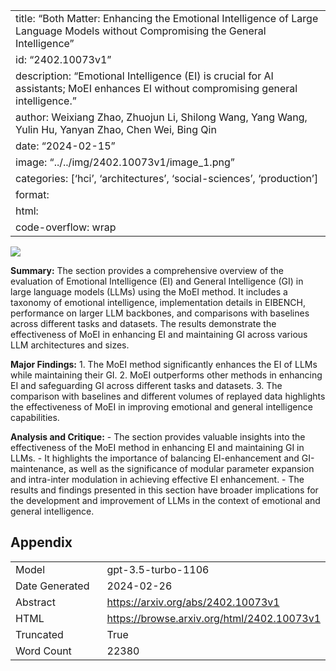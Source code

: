 
---
title: "Both Matter: Enhancing the Emotional Intelligence of Large Language Models without Compromising the General Intelligence"
id: "2402.10073v1"
description: "Emotional Intelligence (EI) is crucial for AI assistants; MoEI enhances EI without compromising general intelligence."
author: Weixiang Zhao, Zhuojun Li, Shilong Wang, Yang Wang, Yulin Hu, Yanyan Zhao, Chen Wei, Bing Qin
date: "2024-02-15"
image: "../../img/2402.10073v1/image_1.png"
categories: ['hci', 'architectures', 'social-sciences', 'production']
format:
  html:
    code-overflow: wrap
---

![](../../img/2402.10073v1/image_1.png)

**Summary:**
The section provides a comprehensive overview of the evaluation of Emotional Intelligence (EI) and General Intelligence (GI) in large language models (LLMs) using the MoEI method. It includes a taxonomy of emotional intelligence, implementation details in EIBENCH, performance on larger LLM backbones, and comparisons with baselines across different tasks and datasets. The results demonstrate the effectiveness of MoEI in enhancing EI and maintaining GI across various LLM architectures and sizes.

**Major Findings:**
1. The MoEI method significantly enhances the EI of LLMs while maintaining their GI.
2. MoEI outperforms other methods in enhancing EI and safeguarding GI across different tasks and datasets.
3. The comparison with baselines and different volumes of replayed data highlights the effectiveness of MoEI in improving emotional and general intelligence capabilities.

**Analysis and Critique:**
- The section provides valuable insights into the effectiveness of the MoEI method in enhancing EI and maintaining GI in LLMs.
- It highlights the importance of balancing EI-enhancement and GI-maintenance, as well as the significance of modular parameter expansion and intra-inter modulation in achieving effective EI enhancement.
- The results and findings presented in this section have broader implications for the development and improvement of LLMs in the context of emotional and general intelligence.

## Appendix

|          |          |
|----------|----------|
| Model     | gpt-3.5-turbo-1106       |
| Date Generated     | 2024-02-26       |
| Abstract | [https://arxiv.org/abs/2402.10073v1](https://arxiv.org/abs/2402.10073v1)        |
| HTML     | [https://browse.arxiv.org/html/2402.10073v1](https://browse.arxiv.org/html/2402.10073v1)       |
| Truncated       | True       |
| Word Count       | 22380       |